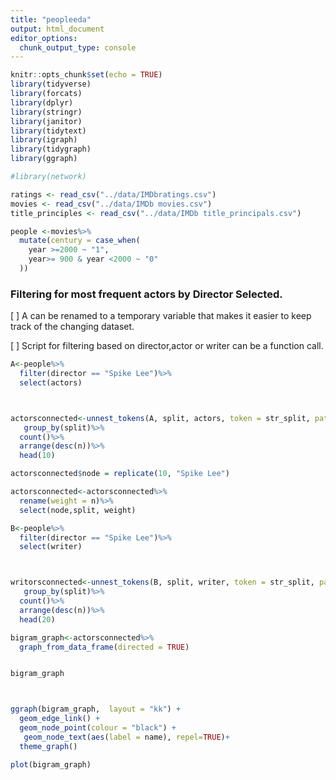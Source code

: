 ```yaml
---
title: "peopleeda"
output: html_document
editor_options: 
  chunk_output_type: console
---
```


```r
knitr::opts_chunk$set(echo = TRUE)
library(tidyverse)
library(forcats)
library(dplyr)
library(stringr)
library(janitor)
library(tidytext)
library(igraph)
library(tidygraph)
library(ggraph)

#library(network)
```


```r
ratings <- read_csv("../data/IMDbratings.csv")
movies <- read_csv("../data/IMDb movies.csv")
title_principles <- read_csv("../data/IMDb title_principals.csv")
```

```r
people <-movies%>%
  mutate(century = case_when(
    year >=2000 ~ "1",
    year>= 900 & year <2000 ~ "0"
  ))  


```

 
### Filtering for most frequent actors by Director Selected.

[ ] A can be renamed to a temporary variable that makes it easier to keep track of the changing dataset. 

[ ] Script for filtering based on director,actor or writer can be a function call. 
```r
A<-people%>%
  filter(director == "Spike Lee")%>%
  select(actors)



actorsconnected<-unnest_tokens(A, split, actors, token = str_split, pattern = ",")%>%
   group_by(split)%>%
  count()%>%
  arrange(desc(n))%>%
  head(10)

actorsconnected$node = replicate(10, "Spike Lee")

actorsconnected<-actorsconnected%>%
  rename(weight = n)%>%
  select(node,split, weight)

B<-people%>%
  filter(director == "Spike Lee")%>%
  select(writer)



writorsconnected<-unnest_tokens(B, split, writer, token = str_split, pattern = ",")%>%
   group_by(split)%>%
  count()%>%
  arrange(desc(n))%>%
  head(20)

```


```r

bigram_graph<-actorsconnected%>%
  graph_from_data_frame(directed = TRUE)


bigram_graph



ggraph(bigram_graph,  layout = "kk") +
  geom_edge_link() +
  geom_node_point(colour = "black") +
   geom_node_text(aes(label = name), repel=TRUE)+
  theme_graph()

plot(bigram_graph)
```


